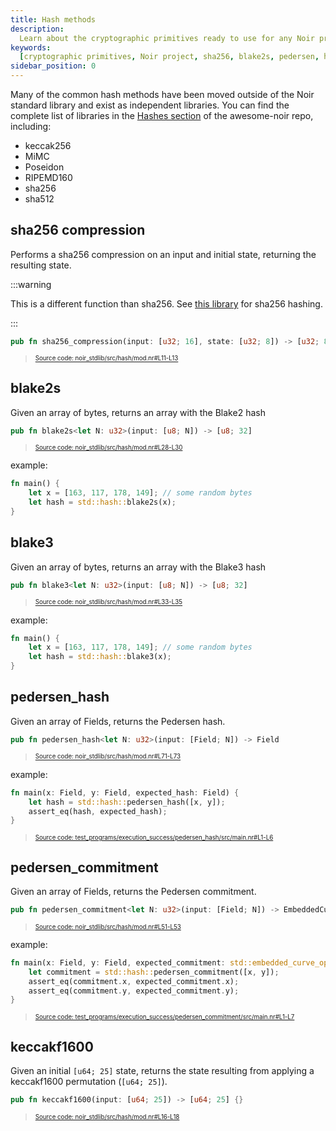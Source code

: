 ```yaml
---
title: Hash methods
description:
  Learn about the cryptographic primitives ready to use for any Noir project
keywords:
  [cryptographic primitives, Noir project, sha256, blake2s, pedersen, hash]
sidebar_position: 0
---
```



Many of the common hash methods have been moved outside of the Noir standard library and exist as independent libraries. 
You can find the complete list of libraries in the [Hashes section](https://github.com/noir-lang/awesome-noir?tab=readme-ov-file#hashes) 
of the awesome-noir repo, including:

- keccak256
- MiMC
- Poseidon
- RIPEMD160
- sha256
- sha512

## sha256 compression

Performs a sha256 compression on an input and initial state, returning the resulting state.

:::warning

This is a different function than sha256. See [this library](https://github.com/noir-lang/sha256) for sha256 hashing.

::: 

```rust title="sha256_compression" showLineNumbers 
pub fn sha256_compression(input: [u32; 16], state: [u32; 8]) -> [u32; 8] {}
```
> <sup><sub><a href="https://github.com/noir-lang/noir/blob/master/noir_stdlib/src/hash/mod.nr#L11-L13" target="_blank" rel="noopener noreferrer">Source code: noir_stdlib/src/hash/mod.nr#L11-L13</a></sub></sup>


<BlackBoxInfo to="../black_box_fns"/>

## blake2s

Given an array of bytes, returns an array with the Blake2 hash

```rust title="blake2s" showLineNumbers 
pub fn blake2s<let N: u32>(input: [u8; N]) -> [u8; 32]
```
> <sup><sub><a href="https://github.com/noir-lang/noir/blob/master/noir_stdlib/src/hash/mod.nr#L28-L30" target="_blank" rel="noopener noreferrer">Source code: noir_stdlib/src/hash/mod.nr#L28-L30</a></sub></sup>


example:

```rust
fn main() {
    let x = [163, 117, 178, 149]; // some random bytes
    let hash = std::hash::blake2s(x);
}
```

<BlackBoxInfo to="../black_box_fns"/>

## blake3

Given an array of bytes, returns an array with the Blake3 hash

```rust title="blake3" showLineNumbers 
pub fn blake3<let N: u32>(input: [u8; N]) -> [u8; 32]
```
> <sup><sub><a href="https://github.com/noir-lang/noir/blob/master/noir_stdlib/src/hash/mod.nr#L33-L35" target="_blank" rel="noopener noreferrer">Source code: noir_stdlib/src/hash/mod.nr#L33-L35</a></sub></sup>


example:

```rust
fn main() {
    let x = [163, 117, 178, 149]; // some random bytes
    let hash = std::hash::blake3(x);
}
```

<BlackBoxInfo to="../black_box_fns"/>

## pedersen_hash

Given an array of Fields, returns the Pedersen hash.

```rust title="pedersen_hash" showLineNumbers 
pub fn pedersen_hash<let N: u32>(input: [Field; N]) -> Field
```
> <sup><sub><a href="https://github.com/noir-lang/noir/blob/master/noir_stdlib/src/hash/mod.nr#L71-L73" target="_blank" rel="noopener noreferrer">Source code: noir_stdlib/src/hash/mod.nr#L71-L73</a></sub></sup>


example:

```rust title="pedersen-hash" showLineNumbers 
fn main(x: Field, y: Field, expected_hash: Field) {
    let hash = std::hash::pedersen_hash([x, y]);
    assert_eq(hash, expected_hash);
}
```
> <sup><sub><a href="https://github.com/noir-lang/noir/blob/master/test_programs/execution_success/pedersen_hash/src/main.nr#L1-L6" target="_blank" rel="noopener noreferrer">Source code: test_programs/execution_success/pedersen_hash/src/main.nr#L1-L6</a></sub></sup>


<BlackBoxInfo to="../black_box_fns" />

## pedersen_commitment

Given an array of Fields, returns the Pedersen commitment.

```rust title="pedersen_commitment" showLineNumbers 
pub fn pedersen_commitment<let N: u32>(input: [Field; N]) -> EmbeddedCurvePoint {
```
> <sup><sub><a href="https://github.com/noir-lang/noir/blob/master/noir_stdlib/src/hash/mod.nr#L51-L53" target="_blank" rel="noopener noreferrer">Source code: noir_stdlib/src/hash/mod.nr#L51-L53</a></sub></sup>


example:

```rust title="pedersen-commitment" showLineNumbers 
fn main(x: Field, y: Field, expected_commitment: std::embedded_curve_ops::EmbeddedCurvePoint) {
    let commitment = std::hash::pedersen_commitment([x, y]);
    assert_eq(commitment.x, expected_commitment.x);
    assert_eq(commitment.y, expected_commitment.y);
}
```
> <sup><sub><a href="https://github.com/noir-lang/noir/blob/master/test_programs/execution_success/pedersen_commitment/src/main.nr#L1-L7" target="_blank" rel="noopener noreferrer">Source code: test_programs/execution_success/pedersen_commitment/src/main.nr#L1-L7</a></sub></sup>


<BlackBoxInfo to="../black_box_fns"/>

## keccakf1600

Given an initial `[u64; 25]` state, returns the state resulting from applying a keccakf1600 permutation (`[u64; 25]`).

```rust title="keccakf1600" showLineNumbers 
pub fn keccakf1600(input: [u64; 25]) -> [u64; 25] {}
```
> <sup><sub><a href="https://github.com/noir-lang/noir/blob/master/noir_stdlib/src/hash/mod.nr#L16-L18" target="_blank" rel="noopener noreferrer">Source code: noir_stdlib/src/hash/mod.nr#L16-L18</a></sub></sup>


<BlackBoxInfo to="../black_box_fns"/>

